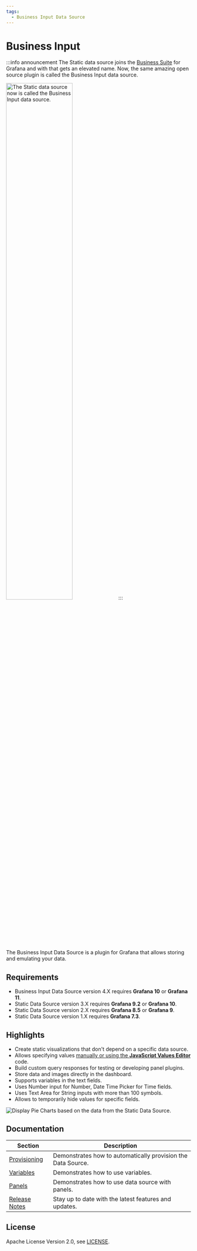 ```yaml
---
tags:
  - Business Input Data Source
---
```



# Business Input

:::info announcement
The Static data source joins the [Business Suite](/plugins/) for Grafana and with that gets an elevated name. Now, the same amazing open source plugin is called the Business Input data source.

<Image
  title="The Static data source now is called the Business Input data source."
  src="/img/plugins/volkovlabs-static-datasource/new-name.png"
  width="60%"
/>
:::

The Business Input Data Source is a plugin for Grafana that allows storing and emulating your data.

<Youtube
  id="QOV8ECOUjWs"
  title="Tutorial and examples how to mimic any data source."
/>

## Requirements

- Business Input Data Source version 4.X requires **Grafana 10** or **Grafana 11**.
- Static Data Source version 3.X requires **Grafana 9.2** or **Grafana 10**.
- Static Data Source version 2.X requires **Grafana 8.5** or **Grafana 9**.
- Static Data Source version 1.X requires **Grafana 7.3**.

<GettingStarted />

## Highlights

- Create static visualizations that don't depend on a specific data source.
- Allows specifying values [manually or using the **JavaScript Values Editor**](/plugins/volkovlabs-static-datasource/panels/business-charts/) code.
- Build custom query responses for testing or developing panel plugins.
- Store data and images directly in the dashboard.
- Supports variables in the text fields.
- Uses Number input for Number, Date Time Picker for Time fields.
- Uses Text Area for String inputs with more than 100 symbols.
- Allows to temporarily hide values for specific fields.

<Image
  title="Display Pie Charts based on the data from the Static Data Source."
  src="/img/plugins/volkovlabs-static-datasource/dashboard.png"
/>

## Documentation

| Section                      | Description                                                  |
| ---------------------------- | ------------------------------------------------------------ |
| [Provisioning](provisioning) | Demonstrates how to automatically provision the Data Source. |
| [Variables](variables)       | Demonstrates how to use variables.                           |
| [Panels](panels)             | Demonstrates how to use data source with panels.             |
| [Release Notes](release)     | Stay up to date with the latest features and updates.        |

<Feedback />

## License

Apache License Version 2.0, see [LICENSE](https://github.com/volkovlabs/business-input/blob/main/LICENSE).
